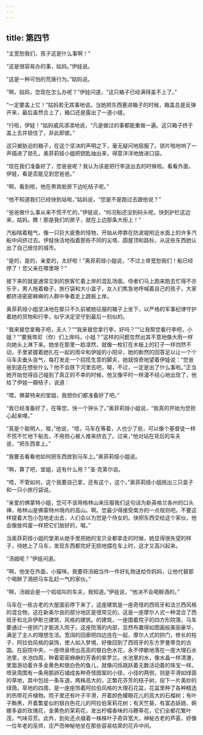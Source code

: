 ```yaml
---
---
---
```

title: 第四节
---




“主宽恕我们，孩子这是什么事啊！”

“这是很容易办的事，姑妈。”伊娃说。

“这是一种可怕的荒唐行为。”姑妈说。

“啊，姑妈，您现在怎么办呢？”伊娃问道，“这只箱子已经满得盖不上了。”

“一定要盖上它！”姑妈若无其事地说。当她把东西塞进箱子的时候，箱盖总是反弹开来，最后虽然合上了，箱口还是露出了一道小缝。

“行啦，伊娃！”姑妈威风凛凛地说，“凡是做过的事都能重做一遍。这只箱子终于盖上去并锁住了，非此即彼。”

这只被胁迫的箱子，在这个坚决的声明之下，毫无疑问地屈服了。锁片啪地响了一声插进了锁孔，奥菲莉娅小姐把钥匙抽出来，得意洋洋地放进口袋。

“现在我们准备好了，您爸爸呢？我认为该是把行李送出去的时候啦。看看外面，伊娃，看是否能见到您爸爸。”

“啊，看到啦，他在男宾舱房下边吃桔子呢。”

“他不知道我们已经快到站啦，”姑妈说，“您是不是跑过去跟他说？”

“爸爸做什么事从来不慌不忙的，”伊娃说，“何况船还没到码头呢。快到护栏这边来，姑妈。瞧！那是我们的房子，就在上边那条大街上！”

汽船喘着粗气，像一只巨大疲惫的怪物，开始从停靠在防波堤附近水面上的许多汽船中间挤过去。伊娃快活地指着那些不同的尖塔、圆屋顶和路标，从这些东西她认出了自己居住的城市。

“是的，是的，亲爱的，太好啦！”奥菲莉娅小姐说，“不过上帝宽恕我们！船已经停了！您父亲在哪里呀？”

接下来的就是通常见到的旅客忙着上岸的混乱场面。侍者们马上跑来跑去忙得不亦乐乎，男人拖着箱子，旅行袋和大小盒子，女人们焦急地呼喊着自己的孩子，大家都挤进密密麻麻的人群中争着走上跳板上岸。

奥菲莉娅小姐坚决地在那只不久前被她征服的箱子上坐下，以严格的军事纪律守护着她的货物和行李，似乎决定坚守到最后一刻似的。

“我来替您拿箱子吧，夫人？”“我来替您拿行李，好吗？”“让我帮您看行李吧，小姐？”“要我带尼（你）们上岸吗，小姐？”这样的问题忽然出其不意地像大雨一样向她头上淋下来。她坐在那里一脸凛然，就像一枚钉在木板上的钉子一样岿然不动，手里紧握着她扎在一起的雨伞和伊娃的小阳伞，她的断然的回答足以让一个个马车夫垂头丧气，每打发走一个招揽生意的脚夫，她就惊奇地望着伊娃说：“您爸爸到底在想些什么？他不会跌下河里去吧，呶，不过，一定是出了什么事啦。”正当她开始觉得自己碰到了真正的不幸的时候，他又像平时一样漫不经心地出现了，他给了伊娃一瓣桔子，说道：

“喂，佛蒙特来的堂姐，我想你们都准备好了吧。”

“我已经准备好了，在等您，快一个钟头了。”奥菲莉娅小姐说，“我真的开始为您担心起来哩。”

“真是个聪明人，呶，”他说，“唔，马车在等着，人也少了些，可以像个基督徒一样不慌不忙地下船去，不用担心被人推来挤去了。过来，”他对站在背后的车夫说，“把东西拿上。”

“我要去看看他如何把东西放到马车上。”奥菲莉娅小姐说。

“啊，算了吧，堂姐，这有什么用？”圣·克莱尔说。

“唔，不管如何，这个我要自己拿，还有这个，这个。”奥菲莉娅小姐挑出三只盒子和一只小旅行袋说。

“亲爱的佛蒙特小姐，您可不该用格林山来压服我们这句话为新英格兰各州的口头禅，格林山是佛蒙特州境内的高山。啊。您最少得接受南方的一点规则吧。不要这样提着大包小包地走出去，人们会以为您是个侍女的。快把东西交给这个家伙，他会像放鸡蛋一样把它们放好的，呶。”

当奥菲莉娅小姐的堂弟从她手里把她的宝贝全都拿走的时候，她显得很失望的样子，待她上了马车，发现东西都完好无损地摆在车上时，这才又高兴起来。

“汤姆呢？”伊娃问道。

“啊，他坐在外面，小猫咪。我要将汤姆当作一件好礼物送给你妈妈，让他代替那个喝醉了酒把马车乱赶一气的家伙。”

“啊，汤姆会是一个呱呱叫的车夫，我知道。”伊娃说，“他决不会喝醉酒的。”

马车在一栋古老的大屋面前停下来了，这座建筑是一座奇怪的西班牙和法兰西风格的混合物，这在新奥尔良的部分地区是很常见的。这是一座摩尔人式一种混合了西班牙和北非伊斯兰建筑，风格的建筑。的建筑，一座围着院子的四方形院落，马车要通过一座拱门才能进入院子。这座院落的内部，显然布置得如图画般美丽豪华，满足了主人的理想生活。宽阔的回廊把四边连在一起，摩尔人式的拱门，修长的柱子，阿拉伯风格的装饰，使人如入梦境，好像回到了西班牙的东方罗曼蒂克的古国。在庭院中央，一座喷泉喷出高高的银白色水花，永不停歇地落在一座大理石水池里，水池四周，种着密密麻麻的芳香的紫罗兰。水池里的水，像水晶一样清澈，里面游动着许多金黄色和银白色的鱼儿，就像闪烁跳跃着无数活动着的珠宝一样。喷泉周围有一条用鹅卵石铺成各种奇怪图案的小径，小径的两侧，则是平滑如绿茵的草地，其中包括一条车道。两株高大的，正繁花芬芳的桔子树，投下一片美妙的绿荫。草地的四周，是一座座饰着阿拉伯风格的大理石花盆，花盆里种了各种精选的热带花卉植物。院子里还有叶子平滑，开着颜色耀眼花儿的高大的石榴树；有叶子黝黑，开着繁星似的银白色花儿的阿拉伯茉莉花树；有天竺葵，有富态妖娆、婀娜多姿的玫瑰花，金黄色的茉莉花，发出柠檬香味的马鞭草花，它们全都花繁叶茂，气味芬芳。此外，到处还点缀着一株株叶子奇异宽大，神秘古老的芦荟，好像一位年老的巫师，庄严而神秘地坐在那些容易枯荣的花卉中间。